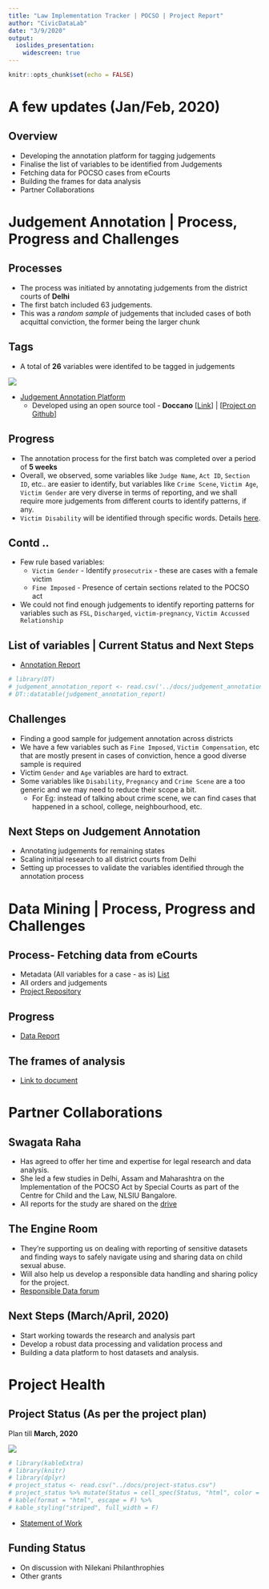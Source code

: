 ```yaml
---
title: "Law Implementation Tracker | POCSO | Project Report"
author: "CivicDataLab"
date: "3/9/2020"
output: 
  ioslides_presentation:
    widescreen: true
---
```


```r
knitr::opts_chunk$set(echo = FALSE)
```

# A few updates (Jan/Feb, 2020)

## Overview

- Developing the annotation platform for tagging judgements
- Finalise the list of variables to be identified from Judgements
- Fetching data for POCSO cases from eCourts
- Building the frames for data analysis
- Partner Collaborations

# Judgement Annotation | Process, Progress and Challenges

## Processes

- The process was initiated by annotating judgements from the district courts of **Delhi**
- The first batch included 63 judgements. 
- This was a _random sample_ of judgements that included cases of both acquittal conviction, the former being the larger chunk

## Tags

- A total of **26** variables were identifed to be tagged in judgements

![](../assets/img/judgement_tags.png)

- [Judgement Annotation Platform](cheyyali.samantar.in/)
  - Developed using an open source tool - **Doccano** [[Link](https://doccano.herokuapp.com/)] | [[Project on Github](https://github.com/doccano/doccano)]

## Progress

- The annotation process for the first batch was completed over a period of **5 weeks**
- Overall, we observed, some variables like `Judge Name`, `Act ID`, `Section ID`, etc.. are easier to identify, but variables like `Crime Scene`, `Victim Age`, `Victim Gender` are very diverse in terms of reporting, and we shall require more judgements from different courts to identify patterns, if any. 
- `Victim Disability` will be identified through specific words. Details [here](https://taiga.civicdatalab.in/project/apoorv-law-implementation-tracker-haq/us/127).

## Contd .. 

- Few rule based variables:
  - `Victim Gender` - Identify `prosecutrix` - these are cases with a female victim
  - `Fine Imposed` - Presence of certain sections related to the POCSO act
- We could not find enough judgements to identify reporting patterns for variables such as `FSL`, `Discharged`, `victim-pregnancy`, `Victim Accussed Relationship`

## List of variables | Current Status and Next Steps

* [Annotation Report](https://docs.google.com/spreadsheets/d/17sUJesPPSEixiCTjHAAiKVes-L075yFfoniWCWSbGro/edit#gid=1041097091)

```r
# library(DT)
# judgement_annotation_report <- read.csv('../docs/judgement_annotation _report_phase1.csv', check.names = FALSE)
# DT::datatable(judgement_annotation_report)
```


## Challenges

- Finding a good sample for judgement annotation across districts 
- We have a few variables such as `Fine Imposed`, `Victim Compensation`, etc that are mostly present in cases of conviction, hence a good diverse sample is required
- Victim `Gender` and `Age` variables are hard to extract.
- Some variables like `Disability`, `Pregnancy` and `Crime Scene` are a too generic and we may need to reduce their scope a bit. 
   - For Eg: instead of talking about crime scene, we can find cases that happened in a school, college, neighbourhood, etc.

## Next Steps on Judgement Annotation

- Annotating judgements for remaining states
- Scaling initial research to all district courts from Delhi
- Setting up processes to validate the variables identified through the annotation process 

# Data Mining | Process, Progress and Challenges

## Process- Fetching data from eCourts

- Metadata (All variables for a case - as is) [List](https://github.com/HAQ-Centre-for-Child-Rights/POCSO-law-implementation-tracker/blob/master/docs/Delhi/data-dictionary.md)
- All orders and judgements
- [Project Repository](https://gitlab.civicdatalab.in/civicdatalab/ecourts-etl-pipeline/)

## Progress

- [Data Report](https://github.com/HAQ-Centre-for-Child-Rights/POCSO-law-implementation-tracker/blob/master/data/Delhi/data-report.csv)


## The frames of analysis

- [Link to document](https://docs.google.com/document/d/1EuypwV2HS8IXTKStaaBolInxQ2f1DrXOXVFhMspg58k/edit?usp=sharing)

# Partner Collaborations

## Swagata Raha

* Has agreed to offer her time and expertise for legal research and data analysis. 
* She led a few studies in Delhi, Assam and Maharashtra on the Implementation of the POCSO Act by Special Courts as part of the Centre for Child and the Law, NLSIU Bangalore. 
* All reports for the study are shared on the [drive](https://drive.google.com/drive/folders/14gQv-H1GIzz8kaf_pYqin0P9e7izj_1O)

## The Engine Room

- They're supporting us on dealing with reporting of sensitive datasets and finding ways to safely navigate using and sharing data on child sexual abuse. 
- Will also help us develop a responsible data handling and sharing policy for the project. 
- [Responsible Data forum](https://responsibledata.io/)

## Next Steps (March/April, 2020)

- Start working towards the research and analysis part
- Develop a robust data processing and validation process and 
- Building a data platform to host datasets and analysis. 

# Project Health

## Project Status (As per the project plan)

Plan till **March, 2020**

![](../assets/img/project-status-pocso-mar20.png)

```r
# library(kableExtra)
# library(knitr)
# library(dplyr)
# project_status <- read.csv("../docs/project-status.csv")
# project_status %>% mutate(Status = cell_spec(Status, "html", color = ifelse(Status == "Pending", "red", ifelse(Status == 'Started', "orange", ifelse(Status =='Done', "green", "black"))))) %>%
# kable(format = "html", escape = F) %>%
# kable_styling("striped", full_width = F)
```

- [Statement of Work](https://docs.google.com/document/d/19PwHuIX2Fk03u_gaScUKdY1HqV6zoa8cuZzI7QhuMS8/edit?usp=sharing)

## Funding Status

- On discussion with Nilekani Philanthrophies
- Other grants